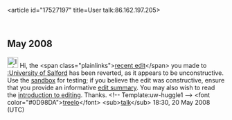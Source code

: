 <article id="17527197" title=User talk:86.162.197.205>
	<talkpage id="17527197" title="User talk:86.162.197.205">
== May 2008 ==

[[Image:Information.png|25px]] Hi, the &lt;span class=&quot;plainlinks&quot;&gt;[http://en.wikipedia.org/wiki/University_of_Salford?diff=213754965 recent edit]&lt;/span&gt; you made to [[:University of Salford]] has been reverted, as it appears to be unconstructive. Use the [[Wikipedia:Sandbox|sandbox]] for testing; if you believe the edit was constructive, ensure that you provide an informative [[Help:Edit summary|edit summary]]. You may also wish to read the [[Wikipedia:Introduction|introduction to editing]]. Thanks. &lt;!-- Template:uw-huggle1 --&gt; &lt;font color=&quot;#0D98DA&quot;&gt;[[User:Treelo|treelo]]&lt;/font&gt; &lt;sub&gt;[[User talk:Treelo|talk]]&lt;/sub&gt; 18:30, 20 May 2008 (UTC)
	</talkpage>
</article>